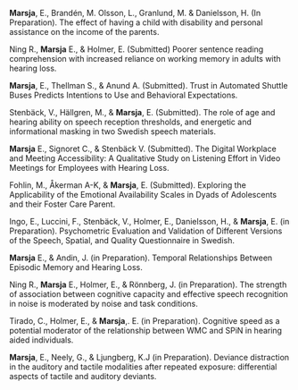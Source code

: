 **Marsja**, E., Brandén, M. Olsson, L., Granlund, M. & Danielsson, H. (In Preparation). The effect of having a child with disability and personal assistance on the income of the parents.

Ning R., **Marsja** E., & Holmer, E. (Submitted) Poorer sentence reading comprehension with increased reliance on working memory in adults with hearing loss.

**Marsja**, E., Thellman S., & Anund A. (Submitted). Trust in Automated Shuttle Buses Predicts Intentions to Use and Behavioral Expectations.

Stenbäck, V., Hällgren,  M., & **Marsja**, E. (Submitted). The role of age and hearing ability on speech reception thresholds, and energetic and informational masking in two Swedish speech materials.

**Marsja** E.,  Signoret C., & Stenbäck V. (Submitted). The Digital Workplace and Meeting Accessibility: A Qualitative Study on Listening Effort in Video Meetings for Employees with Hearing Loss.

Fohlin, M., Åkerman A-K, & **Marsja**, E. (Submitted). Exploring the Applicability of the Emotional Availability Scales in Dyads of Adolescents and their Foster Care Parent.

Ingo, E., Luccini, F., Stenbäck, V., Holmer, E.,  Danielsson, H., & **Marsja**, E. (in Preparation). Psychometric Evaluation and Validation of Different Versions of the Speech, Spatial, and Quality Questionnaire in Swedish.

**Marsja** E., & Andin, J. (in Preparation). Temporal Relationships Between Episodic Memory and Hearing Loss.

Ning R., **Marsja** E., Holmer, E., & Rönnberg, J. (in Preparation). The strength of association between cognitive capacity and effective speech recognition in noise is moderated by noise and task conditions.

Tirado, C., Holmer, E., & **Marsja**,. E. (in Preparation). Cognitive speed as a potential moderator of the relationship between WMC and SPiN in  hearing aided individuals.

**Marsja**, E., Neely, G., & Ljungberg, K.J (in Preparation). Deviance distraction in the auditory and tactile modalities after repeated exposure: differential aspects of tactile and auditory deviants.